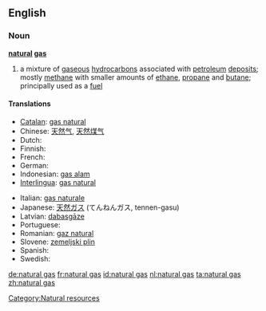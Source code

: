 ==English==

===Noun===
'''[[natural]] [[gas]]'''
{{wikipedia}}

# a mixture of [[gaseous]] [[hydrocarbon]]s associated with [[petroleum]] [[deposit]]s; mostly [[methane]] with smaller amounts of [[ethane]], [[propane]] and [[butane]]; principally used as a [[fuel]]

====Translations====
{{trans-top|mixture of gaseous hydrocarbons associated with petroleum deposits}}
* [[Catalan]]: [[gas natural]] {{m}}
* Chinese: [[天然气]], [[天然煤气]]
* Dutch: {{t+|nl|aardgas|n}}
* Finnish: {{t-|fi|maakaasu}}
* French: {{t+|fr|gaz naturel|m}}
* German: {{t+|de|Erdgas|n}}
* Indonesian: [[gas alam]]
* [[Interlingua]]: [[gas natural]]
{{trans-mid}}
* Italian: [[gas naturale]] {{m}}
* Japanese: [[天然ガス]] (てんねんガス, tennen-gasu)
* Latvian: [[dabasgāze]] {{f}}
* Portuguese: {{t-|pt|gás natural|m}}
* Romanian: [[gaz natural]] {{n}}
* Slovene: [[zemeljski plin]] {{m}}
* Spanish: {{t+|es|gas natural|m}}
* Swedish: {{t+|sv|naturgas|c}}
{{trans-bottom}}

[[Category:Natural resources]]

[[de:natural gas]]
[[fr:natural gas]]
[[id:natural gas]]
[[nl:natural gas]]
[[ta:natural gas]]
[[zh:natural gas]]